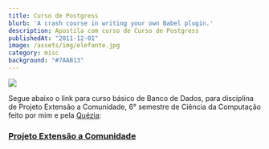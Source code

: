 ```yaml
---
title: Curso de Postgress
blurb: 'A crash course in writing your own Babel plugin.'
description: Apostila com curso de Curso de Postgress
publishedAt: "2011-12-01"
image: /assets/img/elefante.jpg
category: misc
background: "#7AAB13"
---
```


![](/assets/img/elefante.jpg)

Segue abaixo o link para curso básico de Banco de Dados, para disciplina de Projeto Extensão a Comunidade, 6° semestre de Ciência da Computação feito por mim e pela [Quézia](https://twitter.com/#!/queziabjq "twitter Quezia"):

### **[Projeto Extensão a Comunidade](https://tgmarinho.files.wordpress.com/2011/12/pec_atualizado.pdf)**
